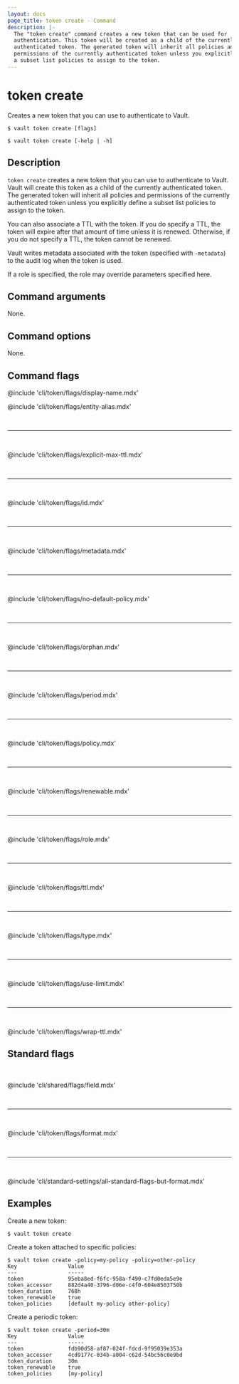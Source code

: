 ```yaml
---
layout: docs
page_title: token create - Command
description: |-
  The "token create" command creates a new token that can be used for
  authentication. This token will be created as a child of the currently
  authenticated token. The generated token will inherit all policies and
  permissions of the currently authenticated token unless you explicitly define
  a subset list policies to assign to the token.
---
```


# token create

Creates a new token that you can use to authenticate to Vault.

<CodeBlockConfig hideClipboard>

```shell-session
$ vault token create [flags]

$ vault token create [-help | -h]
```

</CodeBlockConfig>

## Description

`token create` creates a new token that you can use to authenticate to Vault. 
Vault will create this token as a child of the currently authenticated token. 
The generated token will inherit all policies and permissions of the currently 
authenticated token unless you explicitly define a subset list policies to 
assign to the token.

You can also associate a TTL with the token. If you do specify a TTL, the token 
will expire after that amount of time unless it is renewed. Otherwise, if you 
do not specify a TTL, the token cannot be renewed.

Vault writes metadata associated with the token (specified with `-metadata`) 
to the audit log when the token is used.

If a role is specified, the role may override parameters specified here.

## Command arguments

None.

## Command options

None.

## Command flags

@include 'cli/token/flags/display-name.mdx'

@include 'cli/token/flags/entity-alias.mdx'

<br /><hr /><br />

@include 'cli/token/flags/explicit-max-ttl.mdx' 

<br /><hr /><br />

@include 'cli/token/flags/id.mdx' 

<br /><hr /><br />

@include 'cli/token/flags/metadata.mdx'

<br /><hr /><br />

@include 'cli/token/flags/no-default-policy.mdx'

<br /><hr /><br />

@include 'cli/token/flags/orphan.mdx'

<br /><hr /><br />

@include 'cli/token/flags/period.mdx'

<br /><hr /><br />

@include 'cli/token/flags/policy.mdx'

<br /><hr /><br />

@include 'cli/token/flags/renewable.mdx'

<br /><hr /><br />

@include 'cli/token/flags/role.mdx'

<br /><hr /><br />

@include 'cli/token/flags/ttl.mdx'

<br /><hr /><br />

@include 'cli/token/flags/type.mdx'

<br /><hr /><br />

@include 'cli/token/flags/use-limit.mdx'

<br /><hr /><br />

@include 'cli/token/flags/wrap-ttl.mdx'

## Standard flags

<br />

@include 'cli/shared/flags/field.mdx'

<br /><hr /><br />

@include 'cli/token/flags/format.mdx'

<br /><hr /><br />

@include 'cli/standard-settings/all-standard-flags-but-format.mdx'

## Examples

Create a new token:

```shell-session
$ vault token create
```

Create a token attached to specific policies:

```shell-session
$ vault token create -policy=my-policy -policy=other-policy
Key                Value
---                -----
token              95eba8ed-f6fc-958a-f490-c7fd0eda5e9e
token_accessor     882d4a40-3796-d06e-c4f0-604e8503750b
token_duration     768h
token_renewable    true
token_policies     [default my-policy other-policy]
```

Create a periodic token:

```shell-session
$ vault token create -period=30m
Key                Value
---                -----
token              fdb90d58-af87-024f-fdcd-9f95039e353a
token_accessor     4cd9177c-034b-a004-c62d-54bc56c0e9bd
token_duration     30m
token_renewable    true
token_policies     [my-policy]
```